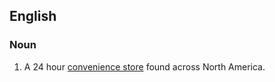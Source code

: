 {{rfd}}
==English==

===Noun===
{{en-noun}}

# A 24 hour [[convenience store]] found across North America.